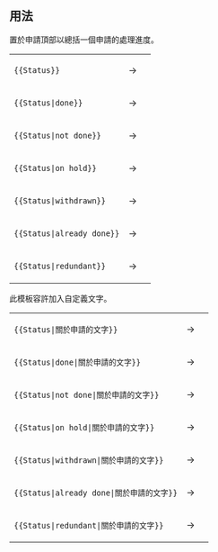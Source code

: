 {{template doc page viewed directly}}
{{Bot use warning|bot=[[User:A2093064-bot]]及[[User:Jimmy-bot]]及[[User:cewbot]]}}
{{Lua|Module:Status}}
{{Lua側邊欄}}

==用法==
置於申請頂部以總括一個申請的處理進度。
{|
|-
| <pre>{{Status}}</pre>
| &rarr;
| {{Status}}
|-
| <pre>{{Status|done}}</pre>
| &rarr;
| {{Status|done}}
|-
| <pre>{{Status|not done}}</pre>
| &rarr;
| {{Status|not done}}
|-
| <pre>{{Status|on hold}}</pre>
| &rarr;
| {{Status|on hold}}
|-
| <pre>{{Status|withdrawn}}</pre>
| &rarr;
| {{Status|withdrawn}}
|-
| <pre>{{Status|already done}}</pre>
| &rarr;
| {{Status|already done}}
|-
| <pre>{{Status|redundant}}</pre>
| &rarr;
| {{Status|redundant}}
|}
此模板容許加入自定義文字。
{|
|-
| <pre>{{Status|關於申請的文字}}</pre>
| &rarr;
| {{Status|關於申請的文字}}
|-
| <pre>{{Status|done|關於申請的文字}}</pre>
| &rarr;
| {{Status|done|關於申請的文字}}
|-
| <pre>{{Status|not done|關於申請的文字}}</pre>
| &rarr;
| {{Status|not done|關於申請的文字}}
|-
| <pre>{{Status|on hold|關於申請的文字}}</pre>
| &rarr;
| {{Status|on hold|關於申請的文字}}
|-
| <pre>{{Status|withdrawn|關於申請的文字}}</pre>
| &rarr;
| {{Status|withdrawn|關於申請的文字}}
|-
| <pre>{{Status|already done|關於申請的文字}}</pre>
| &rarr;
| {{Status|already done|關於申請的文字}}
|-
| <pre>{{Status|redundant|關於申請的文字}}</pre>
| &rarr;
| {{Status|redundant|關於申請的文字}}
|}
<!-- template categories and interwiki links -->
<includeonly>
<!-- 本行下加入模板的分類 -->
[[Category:輸入支援模板|{{PAGENAME}}]]
<!-- 本行下加入模板的跨語言鏈接 -->
</includeonly>